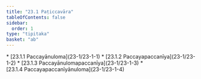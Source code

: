 ```yaml
---
title: "23.1 Paṭiccavāra"
tableOfContents: false
sidebar:
  order: 1
type: "tipitaka"
basket: "ab"
---
```



<DynamicBreadcrumb />



<TableOfContents>
* [23.1.1 Paccayānuloma](23-1/23-1-1)
* [23.1.2 Paccayapaccanīya](23-1/23-1-2)
* [23.1.3 Paccayānulomapaccanīya](23-1/23-1-3)
* [23.1.4 Paccayapaccanīyānuloma](23-1/23-1-4)
</TableOfContents>